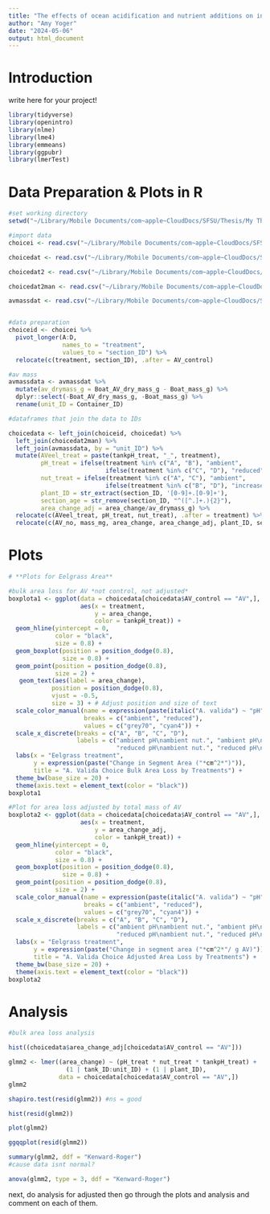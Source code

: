 ```yaml
---
title: "The effects of ocean acidification and nutrient additions on invasive amphipod herbivory of Zostera marina (eelgrass) in San Francisco Bay"
author: "Amy Yoger"
date: "2024-05-06"
output: html_document
---
```


# Introduction
write here for your project! 

```r
library(tidyverse)
library(openintro)
library(nlme)
library(lme4)
library(emmeans)
library(ggpubr)
library(lmerTest)
```

# Data Preparation & Plots in R

```r
#set working directory 
setwd("~/Library/Mobile Documents/com~apple~CloudDocs/SFSU/Thesis/My Thesis/Git-Hub/NSF Pilot Project/thesis_pilot")

#import data
choicei <- read.csv("~/Library/Mobile Documents/com~apple~CloudDocs/SFSU/Thesis/My Thesis/Git-Hub/NSF Pilot Project/thesis_pilot/Data/2023.10_Feeding Assays_Choice_IDs.csv")

choicedat <- read.csv("~/Library/Mobile Documents/com~apple~CloudDocs/SFSU/Thesis/My Thesis/Git-Hub/NSF Pilot Project/thesis_pilot/Data/2023.10_Choice_EelgrassSegmentMass.csv")

choicedat2 <- read.csv("~/Library/Mobile Documents/com~apple~CloudDocs/SFSU/Thesis/My Thesis/Git-Hub/NSF Pilot Project/thesis_pilot/Data/pilot_assaydata.csv")

choicedat2man <- read.csv("~/Library/Mobile Documents/com~apple~CloudDocs/SFSU/Thesis/My Thesis/Git-Hub/NSF Pilot Project/thesis_pilot/Data/2023.10_AV_Choice_AssaySegmentScanProcessing_manualpost.csv")

avmassdat <- read.csv("~/Library/Mobile Documents/com~apple~CloudDocs/SFSU/Thesis/My Thesis/Git-Hub/NSF Pilot Project/thesis_pilot/Data/2023.10.27_AV_Choice_AVmasspercontainer.csv")


#data preparation 
choiceid <- choicei %>% 
  pivot_longer(A:D,
               names_to = "treatment",
               values_to = "section_ID") %>% 
  relocate(c(treatment, section_ID), .after = AV_control)

#av mass
avmassdata <- avmassdat %>% 
  mutate(av_drymass_g = Boat_AV_dry_mass_g - Boat_mass_g) %>% 
  dplyr::select(-Boat_AV_dry_mass_g, -Boat_mass_g) %>% 
  rename(unit_ID = Container_ID)

#dataframes that join the data to IDs

choicedata <- left_join(choiceid, choicedat) %>% 
  left_join(choicedat2man) %>% 
  left_join(avmassdata, by = "unit_ID") %>% 
  mutate(AVeel_treat = paste(tankpH_treat, "_", treatment),
         pH_treat = ifelse(treatment %in% c("A", "B"), "ambient",
                           ifelse(treatment %in% c("C", "D"), "reduced", NA)),
         nut_treat = ifelse(treatment %in% c("A", "C"), "ambient",
                           ifelse(treatment %in% c("B", "D"), "increased", NA)),
         plant_ID = str_extract(section_ID, '[0-9]+.[0-9]+'),
         section_age = str_remove(section_ID, "^([^.]+.){2}"),
         area_change_adj = area_change/av_drymass_g) %>% 
  relocate(c(AVeel_treat, pH_treat, nut_treat), .after = treatment) %>% 
  relocate(c(AV_no, mass_mg, area_change, area_change_adj, plant_ID, section_age), .before = Notes)

```

# Plots

```r
# **Plots for Eelgrass Area**

#bulk area loss for AV *not control, not adjusted*
boxplota1 <- ggplot(data = choicedata[choicedata$AV_control == "AV",],
                    aes(x = treatment,
                        y = area_change,
                        color = tankpH_treat)) +
  geom_hline(yintercept = 0, 
             color = "black",
             size = 0.8) +
  geom_boxplot(position = position_dodge(0.8),
               size = 0.8) +
  geom_point(position = position_dodge(0.8),
             size = 2) +
   geom_text(aes(label = area_change), 
            position = position_dodge(0.8),
            vjust = -0.5, 
            size = 3) + # Adjust position and size of text
  scale_color_manual(name = expression(paste(italic("A. valida") ~ "pH")),
                     breaks = c("ambient", "reduced"),
                     values = c("grey70", "cyan4")) +
  scale_x_discrete(breaks = c("A", "B", "C", "D"),
                   labels = c("ambient pH\nambient nut.", "ambient pH\nincreased nut.",
                              "reduced pH\nambient nut.", "reduced pH\nincreased nut.")) +
  labs(x = "Eelgrass treatment",
       y = expression(paste("Change in Segment Area ("*cm^2*")")),
       title = "A. Valida Choice Bulk Area Loss by Treatments") +
  theme_bw(base_size = 20) +
  theme(axis.text = element_text(color = "black"))
boxplota1 
```
```r
#Plot for area loss adjusted by total mass of AV
boxplota2 <- ggplot(data = choicedata[choicedata$AV_control == "AV",],
                    aes(x = treatment,
                        y = area_change_adj,
                        color = tankpH_treat)) +
  geom_hline(yintercept = 0, 
             color = "black",
             size = 0.8) +
  geom_boxplot(position = position_dodge(0.8),
               size = 0.8) +
  geom_point(position = position_dodge(0.8),
             size = 2) +
  scale_color_manual(name = expression(paste(italic("A. valida") ~ "pH")),
                     breaks = c("ambient", "reduced"),
                     values = c("grey70", "cyan4")) +
  scale_x_discrete(breaks = c("A", "B", "C", "D"),
                   labels = c("ambient pH\nambient nut.", "ambient pH\nincreased nut.",
                              "reduced pH\nambient nut.", "reduced pH\nincreased nut.")) +
  labs(x = "Eelgrass treatment",
       y = expression(paste("Change in segment area ("*cm^2*"/ g AV)")),
       title = "A. Valida Choice Adjusted Area Loss by Treatments") +
  theme_bw(base_size = 20) +
  theme(axis.text = element_text(color = "black"))
boxplota2 
```

# Analysis 

```r
#bulk area loss analysis 

hist((choicedata$area_change_adj[choicedata$AV_control == "AV"]))

glmm2 <- lmer((area_change) ~ (pH_treat * nut_treat * tankpH_treat) + 
                (1 | tank_ID:unit_ID) + (1 | plant_ID),
              data = choicedata[choicedata$AV_control == "AV",])
glmm2
```
```r
shapiro.test(resid(glmm2)) #ns = good
```
```r
hist(resid(glmm2))
```
```r
plot(glmm2)

```
```r
ggqqplot(resid(glmm2))

```
```r
summary(glmm2, ddf = "Kenward-Roger")
#cause data isnt normal? 

```
```r
anova(glmm2, type = 3, ddf = "Kenward-Roger")
```
next, do analysis for adjusted 
then go through the plots and analysis and comment on each of them. 

